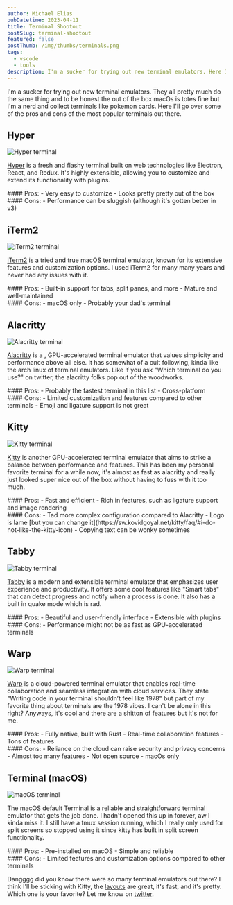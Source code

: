 ```yaml
---
author: Michael Elias
pubDatetime: 2023-04-11
title: Terminal Shootout
postSlug: terminal-shootout
featured: false
postThumb: /img/thumbs/terminals.png
tags:
  - vscode
  - tools
description: I'm a sucker for trying out new terminal emulators. Here I'll go over some of the pros and cons of the most popular terminals out there
---
```



I'm a sucker for trying out new terminal emulators. They all pretty much do the same thing and to be honest the out of the box macOs is totes fine but I'm a nerd and collect terminals like pokemon cards. Here I'll go over some of the pros and cons of the most popular terminals out there.

## Hyper

<img src="/img/hyper.png" alt="Hyper terminal" class="w-full" />

[Hyper](https://hyper.is/) is a fresh and flashy terminal built on web technologies like Electron, React, and Redux. It's highly extensible, allowing you to customize and extend its functionality with plugins.

<div class="pros-cons flex gap-10">
	<div>
		#### Pros: 
		- Very easy to customize 
		- Looks pretty pretty out of the box
	</div>
	<div>
		#### Cons: 
			- Performance can be sluggish (although it's gotten better in v3)
	</div>
</div>

## iTerm2

<img src="/img/iterm.png" alt="iTerm2 terminal" class="w-full" />

[iTerm2](https://iterm2.com/) is a tried and true macOS terminal emulator, known for its extensive features and customization options. I used iTerm2 for many many years and never had any issues with it.

<div class="pros-cons flex gap-10">
	<div>
		#### Pros: 
			- Built-in support for tabs, split panes, and more 
			- Mature and well-maintained
	</div>
	<div>
		#### Cons: 
		- macOS only 
		- Probably your dad's terminal
	</div>
</div>

## Alacritty

<img
	src="/img/alacritty.png"
	alt="Alacritty terminal"
	class="mx-auto w-full max-w-[96%] rounded-md shadow-lg"
/>

[Alacritty](https://alacritty.org/) is a <Tooltip client:visible content="lol it really is tho 🚀" title="blazingly-fast" />, GPU-accelerated terminal emulator that values simplicity and performance above all else. It has somewhat of a cult following, kinda like the arch linux of terminal emulators. Like if you ask "Which terminal do you use?" on twitter, the alacritty folks pop out of the woodworks.

<div class="pros-cons flex gap-10">
	<div>
		#### Pros: 
			- Probably the fastest terminal in this list 
			- Cross-platform
	</div>
	<div>
		#### Cons: 
			- Limited customization and features compared to other terminals
			- Emoji and ligature support is not great
	</div>
</div>

## Kitty

<img src="/img/kitty.png" alt="Kitty terminal" class="mx-auto w-full max-w-[96%] rounded-md shadow-lg" />

[Kitty](https://sw.kovidgoyal.net/kitty/) is another GPU-accelerated terminal emulator that aims to strike a balance between performance and features. This has been my personal favorite terminal for a while now, it's almost as fast as alacritty and really just looked super nice out of the box without having to fuss with it too much.

<div class="pros-cons flex gap-10">
	<div>
		#### Pros: 
			- Fast and efficient 
			- Rich in features, such as ligature support and image rendering
	</div>
	<div>
		#### Cons: 
			- Tad more complex configuration compared to Alacritty 
			- Logo is lame [but you can change it](https://sw.kovidgoyal.net/kitty/faq/#i-do-not-like-the-kitty-icon)
			- Copying text can be wonky sometimes
	</div>
</div>

## Tabby

<img src="/img/tabby.png" alt="Tabby terminal" class="w-full" />

[Tabby](https://tabby.sh/) is a modern and extensible terminal emulator that emphasizes user experience and productivity. It offers some cool features like "Smart tabs" that can detect progress and notify when a process is done. It also has a built in quake mode which is rad.

<div class="pros-cons flex gap-10">
	<div>
		#### Pros: 
			- Beautiful and user-friendly interface 
			- Extensible with plugins
	</div>
	<div>
		#### Cons: 
			- Performance might not be as fast as GPU-accelerated terminals
	</div>
</div>

## Warp

<img src="/img/warp.png" alt="Warp terminal" class="w-full" />

[Warp](https://www.warp.dev/) is a cloud-powered terminal emulator that enables real-time collaboration and seamless integration with cloud services. They state "Writing code in your terminal shouldn’t feel like 1978" but part of my favorite thing about terminals are the 1978 vibes. I can't be alone in this right? Anyways, it's cool and there are a shitton of features but it's not for me.

<div class="pros-cons flex gap-10">
	<div>
		#### Pros: 
			- Fully native, built with Rust 
			- Real-time collaboration features - Tons of features
	</div>
	<div>
		#### Cons: 
			- Reliance on the cloud can raise security and privacy concerns
			- Almost too many features - Not open source - macOs only
	</div>
</div>

## Terminal (macOS)

<img src="/img/terminal.png" alt="macOS terminal" class="w-full" />

The macOS default Terminal is a reliable and straightforward terminal emulator that gets the job done. I hadn't opened this up in forever, aw I kinda miss it. I still have a tmux session running, which I really only used for split screens so stopped using it since kitty has built in split screen functionality.

<div class="pros-cons flex gap-10">
	<div>
		#### Pros: 
			- Pre-installed on macOS 
			- Simple and reliable
	</div>
	<div>
		#### Cons: 
			- Limited features and customization options compared to other
		terminals
	</div>
</div>

Dangggg did you know there were so many terminal emulators out there? I think I'll be sticking with Kitty, the [layouts](https://sw.kovidgoyal.net/kitty/layouts/#the-tall-layout) are great, it's fast, and it's pretty. Which one is your favorite? Let me know on [twitter](https://twitter.com/mikowl).

